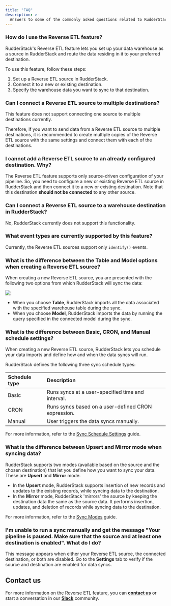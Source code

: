 ```yaml
---
title: "FAQ"
description: >-
  Answers to some of the commonly asked questions related to RudderStack's Reverse ETL feature.
---
```


### How do I use the Reverse ETL feature?

RudderStack's Reverse ETL feature lets you set up your data warehouse as a source in RudderStack and route the data residing in it to your preferred destination.

To use this feature, follow these steps:

1. Set up a Reverse ETL source in RudderStack.
2. Connect it to a new or existing destination.
3. Specify the warehouse data you want to sync to that destination.

### Can I connect a Reverse ETL source to multiple destinations?

This feature does not support connecting one source to multiple destinations currently.

Therefore, if you want to send data from a Reverse ETL source to multiple destinations, it is recommended to create multiple copies of the Reverse ETL source with the same settings and connect them with each of the destinations.

### I cannot add a Reverse ETL source to an already configured destination. Why?

The Reverse ETL feature supports only source-driven configuration of your pipeline. So, you need to configure a new or existing Reverse ETL source in RudderStack and then connect it to a new or existing destination. Note that this destination **should not be connected** to any other source.

### Can I connect a Reverse ETL source to a warehouse destination in RudderStack?

No, RudderStack currently does not support this functionality.

### What event types are currently supported by this feature?

Currently, the Reverse ETL sources support only `identify()` events.

### What is the difference between the Table and Model options when creating a Reverse ETL source?

When creating a new Reverse ETL source, you are presented with the following two options from which RudderStack will sync the data:

<img src="../../assets/warehouse-actions-sources/table-model-options.png" />

- When you choose **Table**, RudderStack imports all the data associated with the specified warehouse table during the sync.
- When you choose **Model**, RudderStack imports the data by running the query specified in the connected model during the sync.

### What is the difference between Basic, CRON, and Manual schedule settings?

When creating a new Reverse ETL source, RudderStack lets you schedule your data imports and define how and when the data syncs will run.

RudderStack defines the following three sync schedule types:

| Schedule type | Description |
| :--------------| :------------|
| Basic | Runs syncs at a user-specified time and interval. | 
| CRON | Runs syncs based on a user-defined CRON expression. |
| Manual | User triggers the data syncs manually. |

<div class="infoBlock">

For more information, refer to the <a href="https://www.rudderstack.com/docs/sources/reverse-etl/common-settings/sync-schedule-settings/" target="_blank">Sync Schedule Settings</a> guide.
</div>

### What is the difference between Upsert and Mirror mode when syncing data?

RudderStack supports two modes (available based on the source and the chosen destination) that let you define how you want to sync your data. These are **Upsert** and **Mirror** mode.

- In the **Upsert** mode, RudderStack supports insertion of new records and updates to the existing records, while syncing data to the destination.
- In the **Mirror** mode, RudderStack 'mirrors' the source by keeping the destination data the same as the source data. It performs insertion, updates, and deletion of records while syncing data to the destination.

<div class="infoBlock">

For more information, refer to the <a href="https://www.rudderstack.com/docs/sources/reverse-etl/common-settings/sync-modes/" target="_blank">Sync Modes</a> guide.
</div>

### I'm unable to run a sync manually and get the message "Your pipeline is paused. Make sure that the source and at least one destination is enabled". What do I do?

This message appears when either your Reverse ETL source, the connected destination, or both are disabled. Go to the **Settings** tab to verify if the source and destination are enabled for data syncs.

## Contact us

For more information on the Reverse ETL feature, you can [**contact us**](mailto:%20docs@rudderstack.com) or start a conversation in our [**Slack**](https://rudderstack.com/join-rudderstack-slack-community) community.
